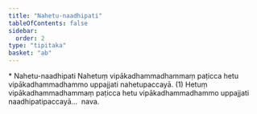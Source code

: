 ```yaml
---
title: "Nahetu-naadhipati"
tableOfContents: false
sidebar:
  order: 2
type: "tipitaka"
basket: "ab"
---
```



<DynamicBreadcrumb />

<Paragraph type="center">
* Nahetu-naadhipati
</Paragraph>

<Division number="123">

<Paragraph number="216">
Nahetuṃ vipākadhammadhammaṃ paṭicca hetu vipākadhammadhammo uppajjati nahetupaccayā. (1)
</Paragraph>

</Division>
<Division number="124">

<Paragraph number="217">
Hetuṃ vipākadhammadhammaṃ paṭicca hetu vipākadhammadhammo uppajjati naadhipatipaccayā…  nava.
</Paragraph>
</Division>